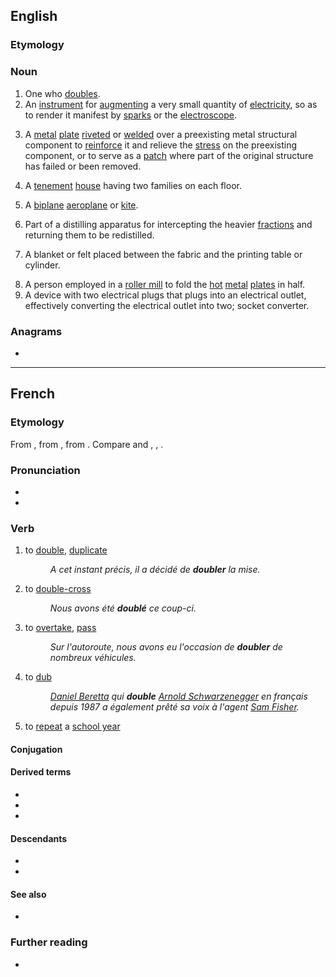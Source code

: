 ==English==

===Etymology===
{{suffix|en|double|er}}

===Noun===
{{en-noun}}

# One who [[double]]s.
# An [[instrument]] for [[augment]]ing a very small quantity of [[electricity]], so as to render it manifest by [[spark]]s or the [[electroscope]].
# {{lb|en|structural engineering}} A [[metal]] [[plate]] [[rivet]]ed or [[weld]]ed over a preexisting metal structural component to [[reinforce]] it and relieve the [[stress]] on the preexisting component, or to serve as a [[patch]] where part of the original structure has failed or been removed.
#: {{ux|en|The mechanics fastened a '''doubler''' over the hole where the cracked section of the plane's skin had been cut out.}}
#: {{ux|en|The airworthiness directive called for riveting a reinforcing '''doubler''' to the wing midspar web to keep the spar from buckling under flight loads.}}
# {{lb|en|US|dialect}} A [[tenement]] [[house]] having two families on each floor.
# {{lb|en|colloquial}} A [[biplane]] [[aeroplane]] or [[kite]].
# Part of a distilling apparatus for intercepting the heavier [[fraction]]s and returning them to be redistilled.
# {{lb|en|calico printing}} A blanket or felt placed between the fabric and the printing table or cylinder.
# A person employed in a [[roller mill]] to fold the [[hot]] [[metal]] [[plate]]s in half.
# A device with two electrical plugs that plugs into an electrical outlet, effectively converting the electrical outlet into two; socket converter.

===Anagrams===
* {{anagrams|en|a=bdeloru|Boulder|boulder}}

----

==French==

===Etymology===
From {{inh|fr|fro|dobler}}, from {{inh|fr|LL.|dūplō}}, from {{inh|fr|la|dūplus}}. Compare {{cog|es|-}} and {{cog|ca|doblar}}, {{cog|pt|dobrar}}, {{cog|it|doppiare}}.

===Pronunciation===
* {{fr-IPA}}
* {{audio|fr|Fr-doubler.ogg|Audio}}

===Verb===
{{fr-verb}}

# to [[double]], [[duplicate]]
#: ''A cet instant précis, il a décidé de '''doubler''' la mise.''
# to [[double-cross]]
#: ''Nous avons été '''doublé''' ce coup-ci.''
# to [[overtake]], [[pass]]
#: ''Sur l'autoroute, nous avons eu l'occasion de '''doubler''' de nombreux véhicules.''
# to [[dub]]
#: ''[[:w:Daniel Beretta|Daniel Beretta]] qui '''double''' [[:w:Arnold Schwarzenegger|Arnold Schwarzenegger]] en français depuis 1987 a également prêté sa voix à l'agent [[:w:Sam Fisher|Sam Fisher]].''
# {{lb|fr|Belgium}} to [[repeat]] a [[school year]]
#: {{syn|fr|redoubler}}

====Conjugation====
{{fr-conj-auto}}

====Derived terms====
* {{l|fr|doublage}}
* {{l|fr|redoubler}}
* {{l|fr|dédoubler}}

====Descendants====
* {{desc|pt-BR|dublar|bor=1}}
* {{desc|ro|dubla|bor=1}}

====See also====
* {{l|fr|dupliquer}}

===Further reading===
* {{R:TLFi}}

{{C|fr|Education}}